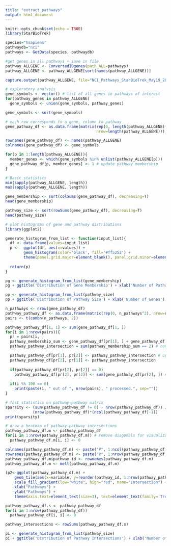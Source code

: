 ```yaml
---
title: "extract_pathways"
output: html_document
---
```


```r
knitr::opts_chunk$set(echo = TRUE)
library(StarBioTrek)
```

```r
species="hsapiens"
pathwaydb="nci"
pathways <- GetData(species, pathwaydb)

#get genes in all pathways + save in file
pathway_ALLGENE <- ConvertedIDgenes(path_ALL=pathways)
pathway_ALLGENE <- pathway_ALLGENE[sort(names(pathway_ALLGENE))]

capture.output(pathway_ALLGENE, file="NCI_Pathways_StarBioTrek_May19_2019.txt")
```

```r
# exploratory analysis
gene_symbols <- vector() # list of all genes in pathways of interest
for(pathway_genes in pathway_ALLGENE)
  gene_symbols <- union(gene_symbols, pathway_genes)

gene_symbols <- sort(gene_symbols)

# each row corresponds to a gene, column to pathway
gene_pathway_df <- as.data.frame(matrix(rep(0, length(pathway_ALLGENE)*length(gene_symbols)), 
                                        nrow=length(pathway_ALLGENE)))

rownames(gene_pathway_df) <- names(pathway_ALLGENE)
colnames(gene_pathway_df) <- gene_symbols

for(p in 1:length(pathway_ALLGENE)){
  member_genes <- which(gene_symbols %in% unlist(pathway_ALLGENE[p]))
  gene_pathway_df[p, member_genes] <- 1 # update pathway membership
}
```

```r
# Basic statistics
min(sapply(pathway_ALLGENE, length))
max(sapply(pathway_ALLGENE, length))

gene_membership <- sort(colSums(gene_pathway_df), decreasing=T)
head(gene_membership)

pathway_size <- sort(rowSums(gene_pathway_df), decreasing=T)
head(pathway_size)
```

```r
# plot histograms of gene and pathway distributions
library(ggplot2)

generate_histogram_from_list <- function(input_list){
  df <- data.frame(values=input_list)
  p <-  ggplot(df, aes(x=values)) +
        geom_histogram(color='black', fill='#ff5252') + 
        theme(panel.grid.major=element_blank(), panel.grid.minor=element_blank(), panel.background=element_blank(), axis.line=element_line(), text=element_text(family='Trebuchet MS', face='bold'), axis.title=element_text(size=12), axis.text=element_text(size=13), plot.title=element_text(size = 15, hjust=0.5)) + ylab('Frequency')
  
  return(p)
}
```

```r
pg <- generate_histogram_from_list(gene_membership)
pg + ggtitle('Distribution of Gene Membership') + xlab('Number of Pathways') + ylab('Frequency')

pp <- generate_histogram_from_list(pathway_size) 
pp + ggtitle('Distribution of Pathway Size') + xlab('Number of Genes') + ylab('Frequency')
```

```r
n_pathways <- nrow(gene_pathway_df)
pathway_pathway_df <- as.data.frame(matrix(rep(0, n_pathways^2), nrow=n_pathways))
pairs <- t(combn(n_pathways, 2))

pathway_pathway_df[1, 1] <- sum(gene_pathway_df[1, ])
for(i in 1:nrow(pairs)){
  pr = pairs[i, ]
  pathway_membership_sum <- gene_pathway_df[pr[1], ] + gene_pathway_df[pr[2], ] # element wise sum of binary vectors
  pathway_pathway_intersection = sum(pathway_membership_sum == 2) # counting number of intersections (~AND operation)

  pathway_pathway_df[pr[1], pr[2]] <- pathway_pathway_intersection # update intersection values
  pathway_pathway_df[pr[2], pr[1]] <- pathway_pathway_intersection
  
  if(pathway_pathway_df[pr[2], pr[2]] == 0)
    pathway_pathway_df[pr[2], pr[2]] <- sum(gene_pathway_df[pr[2], ]) # update diagonal (reflexive) values
  
  if(i %% 100 == 0)
    print(paste(i, " out of ", nrow(pairs), " processed.", sep=""))
}
```

```r
# fast statistics on pathway-pathway matrix
sparsity <- (sum(pathway_pathway_df != 0) - nrow(pathway_pathway_df)) / 
            (nrow(pathway_pathway_df)*(ncol(pathway_pathway_df)-1))
print(sparsity)
```

```r
# draw a heatmap of pathway-pathway intersections
pathway_pathway_df.m <- pathway_pathway_df
for(i in 1:nrow(pathway_pathway_df.m)) # remove diagonals for visualization purposes (to remove high outlying values in diagonal)
  pathway_pathway_df.m[i, i] <- 0

colnames(pathway_pathway_df.m) <- paste("P", 1:ncol(pathway_pathway_df.m), sep="")
rownames(pathway_pathway_df.m) <- paste("P", 1:nrow(pathway_pathway_df.m), sep="")
pathway_pathway_df.m$pathway_id <- rownames(pathway_pathway_df.m)
pathway_pathway_df.m <- melt(pathway_pathway_df.m)

(p2<-ggplot(pathway_pathway_df.m) + 
    geom_tile(aes(x=variable, y=reorder(pathway_id, 1:nrow(pathway_pathway_df.m), order=T), fill=value), color="white") + 
    scale_fill_gradient(low="white", high="red", name="Intersection") + 
    xlab("Pathways") +
    ylab("Pathways") +
    theme(axis.text=element_text(size=3), text=element_text(family='Trebuchet MS', face='bold')))
```

```r
pathway_pathway_df.s <- pathway_pathway_df
for(i in 1:nrow(pathway_pathway_df))
  pathway_pathway_df[i, i] <- 0

pathway_intersections <- rowSums(pathway_pathway_df.s)

pi <- generate_histogram_from_list(pathway_size) 
pi + ggtitle('Distribution of Pathway Intersections') + xlab('Number of Intersections') + ylab('Number of Pathways')
```